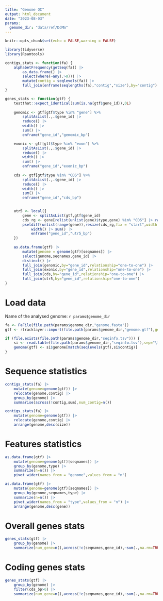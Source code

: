 ```yaml
---
title: "Genome QC"
output: html_document
date: "2023-08-03"
params:
  genome_dir: "data/ref/DdMm"
---
```


```r
knitr::opts_chunk$set(echo = FALSE,warning = FALSE)
```


```r
library(tidyverse)
library(Rsamtools)

contigs_stats <- function(fa) {
	alphabetFrequency(getSeq(fa)) |> 
		as.data.frame() |>
		select(where(~any(.>0))) |>
		mutate(contig = seqlevels(fa)) |>
		full_join(enframe(seqlengths(fa),"contig","size"),by="contig")
}

genes_stats <- function(gtf) {
	testthat::expect_identical(sum(is.na(gtf$gene_id)),0L)
	
	genomic <- gtf[gtf$type %in% "gene"] %>%
		splitAsList(.,.$gene_id) |>
		reduce() |>
		width() |>
		sum() |>
		enframe("gene_id","genomic_bp")

	exonic <- gtf[gtf$type %in% "exon"] %>%
		splitAsList(.,.$gene_id) |>
		reduce() |>
		width() |>
		sum() |>
		enframe("gene_id","exonic_bp")
	
	cds <- gtf[gtf$type %in% "CDS"] %>%
		splitAsList(.,.$gene_id) |>
		reduce() |>
		width() |>
		sum() |>
		enframe("gene_id","cds_bp")

	
	utr5 <- local({
		gene <- splitAsList(gtf,gtf$gene_id)
		cds_rg <- gene[relist(unlist(gene)$type,gene) %in% "CDS"] |> range()
		psetdiff(unlist(range(gene)),resize(cds_rg,fix = "start",width = 1e7)) |> 
			width() |> sum() |> 
			enframe("gene_id","utr5_bp")
	})
	
	as.data.frame(gtf) |>
		mutate(genome = genome(gtf)[seqnames]) |>
		select(genome,seqnames,gene_id) |>
		distinct() |>
		full_join(genomic,by="gene_id",relationship="one-to-one") |>
		full_join(exonic,by="gene_id",relationship="one-to-one") |>
		full_join(cds,by="gene_id",relationship="one-to-one") |>
		full_join(utr5,by="gene_id",relationship="one-to-one")
}
```


# Load data

Name of the analysed genome: `r params$genome_dir`

```r
fa <- FaFile(file.path(params$genome_dir,"genome.fasta"))
gtf <- rtracklayer::import(file.path(params$genome_dir,"genome.gtf"),genome=seqinfo(fa))

if (file.exists(file.path(params$genome_dir,"seqinfo.tsv"))) {
	si <- read.table(file.path(params$genome_dir,"seqinfo.tsv"),sep="\t",col.names=c("contig","genome"))
	genome(gtf) <- si$genome[match(seqlevels(gtf),si$contig)]
}
```



# Sequence statistics
```r
contigs_stats(fa) |>
	mutate(genome=genome(gtf)) |>
	relocate(genome,contig) |>
	group_by(genome) |> 
	summarise(across(!contig,sum),num_contig=n())
```

```r
contigs_stats(fa) |>
	mutate(genome=genome(gtf)) |>
	relocate(genome,contig) |>
	arrange(genome,desc(size))
```



# Features statistics
```r
as.data.frame(gtf) |>
	mutate(genome=genome(gtf)[seqnames]) |>
	group_by(genome,type) |>
	summarize(n=n()) |>
	pivot_wider(names_from = "genome",values_from = "n")
```


```r
as.data.frame(gtf) |>
	mutate(genome=genome(gtf)[seqnames]) |>
	group_by(genome,seqnames,type) |>
	summarize(n=n()) |>
	pivot_wider(names_from = "type",values_from = "n") |>
	arrange(genome,desc(gene))
```


# Overall genes stats
```r
genes_stats(gtf) |>
	group_by(genome) |>
	summarize(num_gene=n(),across(!c(seqnames,gene_id),~sum(.,na.rm=TRUE)))
```


# Coding genes stats
```r
genes_stats(gtf) |>
	group_by(genome) |>
	filter(cds_bp>0) |>
	summarize(num_gene=n(),across(!c(seqnames,gene_id),~sum(.,na.rm=TRUE)))
```












